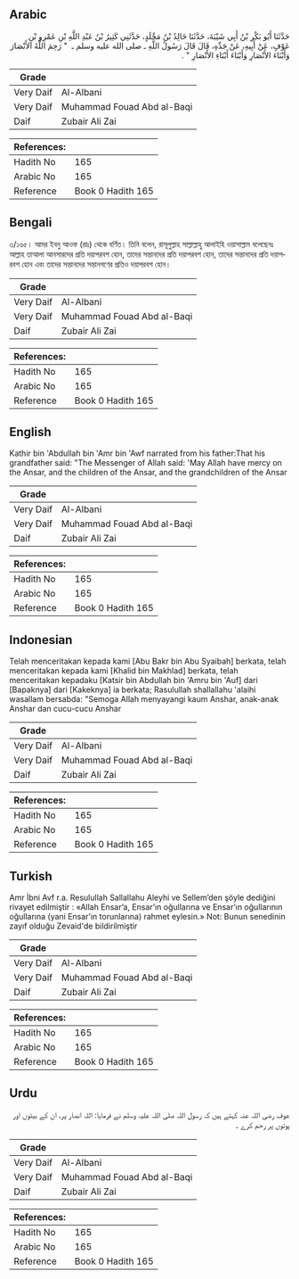 ## Arabic


<div dir="rtl" lang="ar" style={{fontSize:'larger',backgroundColor:'#f8f9fa',padding:20}}>
حَدَّثَنَا أَبُو بَكْرِ بْنُ أَبِي شَيْبَةَ، حَدَّثَنَا خَالِدُ بْنُ مَخْلَدٍ، حَدَّثَنِي كَثِيرُ بْنُ عَبْدِ اللَّهِ بْنِ عَمْرِو بْنِ عَوْفٍ، عَنْ أَبِيهِ، عَنْ جَدِّهِ، قَالَ قَالَ رَسُولُ اللَّهِ ـ صلى الله عليه وسلم ـ ‏ "‏ رَحِمَ اللَّهُ الأَنْصَارَ وَأَبْنَاءَ الأَنْصَارِ وَأَبْنَاءَ أَبْنَاءِ الأَنْصَارِ ‏"‏ ‏.‏
</div>
<div style={{backgroundColor:'#f8f9fa',padding:20, marginBottom: 10}}><table> <thead> <tr> <th>Grade</th> <th></th> </tr> </thead> <tbody> <tr><td>Very Daif</td><td>Al-Albani</td></tr><tr><td>Very Daif</td><td>Muhammad Fouad Abd al-Baqi</td></tr><tr><td>Daif</td><td>Zubair Ali Zai</td></tr></tbody></table><table> <thead> <tr> <th>References:</th> <th></th> </tr> </thead> <tbody><tr><td>Hadith No</td><td>165</td></tr><tr><td>Arabic No</td><td>165</td></tr><tr><td>Reference</td><td>Book 0 Hadith 165</td></tr></tbody></table></div>

## Bengali


<div dir="ltr" lang="bn" style={{fontSize:'larger',backgroundColor:'#f8f9fa',padding:20}}>
৩/১৬৫। আমর ইবনু আওফ (রাঃ) থেকে বর্ণিত। তিনি বলেন, রাসূলুল্লাহ সাল্লাল্লাহু আলাইহি ওয়াসাল্লাম বলেছেনঃ আল্লাহ তাআলা আনসারদের প্রতি দয়াপরবশ হোন, তাদের সন্তানদের প্রতি দয়াপরবশ হোন, তাদের সন্তানদের প্রতি দয়াপরবশ হোন এবং তাদের সন্তানদের সন্তানগণের প্রতিও দয়াপরবশ হোন।
</div>
<div style={{backgroundColor:'#f8f9fa',padding:20, marginBottom: 10}}><table> <thead> <tr> <th>Grade</th> <th></th> </tr> </thead> <tbody> <tr><td>Very Daif</td><td>Al-Albani</td></tr><tr><td>Very Daif</td><td>Muhammad Fouad Abd al-Baqi</td></tr><tr><td>Daif</td><td>Zubair Ali Zai</td></tr></tbody></table><table> <thead> <tr> <th>References:</th> <th></th> </tr> </thead> <tbody><tr><td>Hadith No</td><td>165</td></tr><tr><td>Arabic No</td><td>165</td></tr><tr><td>Reference</td><td>Book 0 Hadith 165</td></tr></tbody></table></div>

## English


<div dir="ltr" lang="en" style={{fontSize:'larger',backgroundColor:'#f8f9fa',padding:20}}>
Kathir bin 'Abdullah bin 'Amr bin 'Awf narrated from his father:That his grandfather said: "The Messenger of Allah said: 'May Allah have mercy on the Ansar, and the children of the Ansar, and the grandchildren of the Ansar
</div>
<div style={{backgroundColor:'#f8f9fa',padding:20, marginBottom: 10}}><table> <thead> <tr> <th>Grade</th> <th></th> </tr> </thead> <tbody> <tr><td>Very Daif</td><td>Al-Albani</td></tr><tr><td>Very Daif</td><td>Muhammad Fouad Abd al-Baqi</td></tr><tr><td>Daif</td><td>Zubair Ali Zai</td></tr></tbody></table><table> <thead> <tr> <th>References:</th> <th></th> </tr> </thead> <tbody><tr><td>Hadith No</td><td>165</td></tr><tr><td>Arabic No</td><td>165</td></tr><tr><td>Reference</td><td>Book 0 Hadith 165</td></tr></tbody></table></div>

## Indonesian


<div dir="ltr" lang="id" style={{fontSize:'larger',backgroundColor:'#f8f9fa',padding:20}}>
Telah menceritakan kepada kami [Abu Bakr bin Abu Syaibah] berkata, telah menceritakan kepada kami [Khalid bin Makhlad] berkata, telah menceritakan kepadaku [Katsir bin Abdullah bin 'Amru bin 'Auf] dari [Bapaknya] dari [Kakeknya] ia berkata; Rasulullah shallallahu 'alaihi wasallam bersabda: "Semoga Allah menyayangi kaum Anshar, anak-anak Anshar dan cucu-cucu Anshar
</div>
<div style={{backgroundColor:'#f8f9fa',padding:20, marginBottom: 10}}><table> <thead> <tr> <th>Grade</th> <th></th> </tr> </thead> <tbody> <tr><td>Very Daif</td><td>Al-Albani</td></tr><tr><td>Very Daif</td><td>Muhammad Fouad Abd al-Baqi</td></tr><tr><td>Daif</td><td>Zubair Ali Zai</td></tr></tbody></table><table> <thead> <tr> <th>References:</th> <th></th> </tr> </thead> <tbody><tr><td>Hadith No</td><td>165</td></tr><tr><td>Arabic No</td><td>165</td></tr><tr><td>Reference</td><td>Book 0 Hadith 165</td></tr></tbody></table></div>

## Turkish


<div dir="ltr" lang="tr" style={{fontSize:'larger',backgroundColor:'#f8f9fa',padding:20}}>
Amr İbni Avf r.a. Resulullah Sallallahu Aleyhi ve Sellem’den şöyle dediğini rivayet edilmiştir : «Allah Ensar’a, Ensar’ın oğullarına ve Ensar’ın oğullarının oğullarına (yani Ensar’ın torunlarına) rahmet eylesin.» Not: Bunun senedinin zayıf olduğu Zevaid'de bildirilmiştir
</div>
<div style={{backgroundColor:'#f8f9fa',padding:20, marginBottom: 10}}><table> <thead> <tr> <th>Grade</th> <th></th> </tr> </thead> <tbody> <tr><td>Very Daif</td><td>Al-Albani</td></tr><tr><td>Very Daif</td><td>Muhammad Fouad Abd al-Baqi</td></tr><tr><td>Daif</td><td>Zubair Ali Zai</td></tr></tbody></table><table> <thead> <tr> <th>References:</th> <th></th> </tr> </thead> <tbody><tr><td>Hadith No</td><td>165</td></tr><tr><td>Arabic No</td><td>165</td></tr><tr><td>Reference</td><td>Book 0 Hadith 165</td></tr></tbody></table></div>

## Urdu


<div dir="rtl" lang="ur" style={{fontSize:'larger',backgroundColor:'#f8f9fa',padding:20}}>
عوف رضی اللہ عنہ کہتے ہیں کہ رسول اللہ صلی اللہ علیہ وسلم نے فرمایا: اللہ انصار پر، ان کے بیٹوں اور پوتوں پر رحم کرے ۔
</div>
<div style={{backgroundColor:'#f8f9fa',padding:20, marginBottom: 10}}><table> <thead> <tr> <th>Grade</th> <th></th> </tr> </thead> <tbody> <tr><td>Very Daif</td><td>Al-Albani</td></tr><tr><td>Very Daif</td><td>Muhammad Fouad Abd al-Baqi</td></tr><tr><td>Daif</td><td>Zubair Ali Zai</td></tr></tbody></table><table> <thead> <tr> <th>References:</th> <th></th> </tr> </thead> <tbody><tr><td>Hadith No</td><td>165</td></tr><tr><td>Arabic No</td><td>165</td></tr><tr><td>Reference</td><td>Book 0 Hadith 165</td></tr></tbody></table></div>
